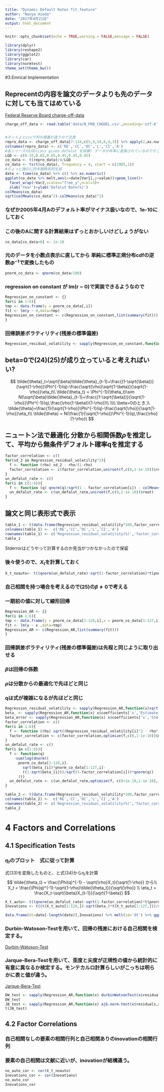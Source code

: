 ```yaml
---
title: "Dynamic Default Rates fit_feature"
author: "Naoya Hieda"
date: "2017年4月21日"
output: html_document
---
```


```r
knitr::opts_chunk$set(echo = TRUE,warning = FALSE,message = FALSE)

library(dplyr)
library(reshape2)
library(ggplot2)
library(car)
library(normtest)
theme_set(theme_bw())
```

#3.Emrical Implementation

## Reprecentの内容を論文のデータよりも先のデータに対しても当てはめている

[Federal Reserve Board charge-off-data](https://www.federalreserve.gov/releases/chargeoff/chgallsa.htm)

```r
charge_off_data <- read.table('data/N_FRB_CHGDEL.csv',encoding='utf-8',sep=',')


#ネット上とcsvで列の順番が違うので注意
repro_data <- charge_off_data[7:134,c(5,9,10,8,4,3)] %>% apply(2,as.numeric)
colnames(repro_data) <- c('RE','CC','OC','L','CI','A')
#各シリーズのLGD(Loss given defalut を除算) データが年率に変換されているのでそこも修正
LGD <- c(0.35,0.65,0.65,0.45,0.45,0.45)
co_data <- t(repro_data)/4/LGD
co_data <- ts(t(co_data), frequency = 4, start = c(1985,1))
#ちょっと強引に四半期時系列生成
date <- time(co_data) %>% c() %>% as.numeric()
ggplot(co_data %>% melt,aes(x=date[Var1],y=value))+geom_line()+
  facet_wrap(~Var2,scales="free_y",ncol=3)+
  xlab('Year')+ylab('Defalut Rate(%)')
colMeans(co_data)
sqrt(colMeans(co_data^2)-colMeans(co_data)^2)
```

### なぜか2005年4月Aのデフォルト率がマイナス扱いなので、1e-10にしておく
### この後のAに関する計算結果はずっとおかしいけどしょうがない
```r
co_data[co_data<0] <- 1e-10
```
### 元のデータを小数点表示に直してから 単純に標準正規分布cdfの逆数$\Phi^{-1}$で変換したもの
```r
pnorm_co_data <- qnorm(co_data/100)
```
### regression on constant が lm(r ~ 0)で実装できるようなので
```r
Regression_on_constant <- {}
for(i in 1:6){
tmp <- data.frame(y = pnorm_co_data[,i])
fit <- lm(y ~ 0,data=tmp)
Regression_on_constant <- c(Regression_on_constant,list(summary(fit)))
}
```
### 回帰誤差ボラティリティ(残差の標準偏差)
```r
Regression_residual_volatility <- sapply(Regression_on_constant,function(x)sqrt(var(x$residuals)))
```
## beta=0で(24)(25)が成り立っていると考えればいい?
$$
\tilde{\theta}_t=\sqrt{\beta}\tilde{\theta}_{t-1}+\frac{(1-\sqrt{\beta})}{\sqrt{1-\rho}}\Phi^{-1}(q)-\frac{\sqrt{\rho}\sqrt{1-\beta}}{\sqrt{1-\rho}}\eta_t\\
\tilde{\theta_t} = \Phi^{-1}(\theta_t)\sim N(\sqrt{\beta}\tilde{\theta}_{t-1}+\frac{(1-\sqrt{\beta})}{\sqrt{1-\rho}}\Phi^{-1}(q),\frac{\rho(1-\beta)}{1-\rho})\\
\\\\
\beta=0のとき,\\
\tilde{\theta}=\frac{1}{\sqrt{1-\rho}}\Phi^{-1}(q)-\frac{\sqrt{\rho}}{\sqrt{1-\rho}}\eta_t\\
\tilde{\theta} = N(\frac{1}{\sqrt{1-\rho}}\Phi^{-1}(q),\frac{\rho}{1-\rho})
$$

## ニュートン法で最適化 分散から相関係数$\rho$を推定して、平均から無条件デフォルト確率qを推定する
```r
factor_correlation <- c()
for(sd_2 in Regression_residual_volatility^2){
  f <- function (rho) sd_2 - rho/(1-rho)
  factor_correlation <- c(factor_correlation,uniroot(f,c(0,1-1e-10))$root)
}
un_defalut_rate <- c()
for(i in c(1:6)){
  f <- function (q) qnorm(q)/sqrt(1 - factor_correlation[i]) - colMeans(pnorm_co_data)[i]
  un_defalut_rate <- c(un_defalut_rate,uniroot(f,c(0,1-1e-10))$root)
}
```
## 論文と同じ表形式で表示
```r
table_1 <- t(data.frame(Regression_residual_volatility*100,factor_correlation*100,0,un_defalut_rate*100,0))
colnames(table_1) <-  c('RE','CC','OC','L','CI','A')
rownames(table_1) <- c('Regression_residual_volatility(%)','factor_correlation(%)','std_error_rho(%)','un_defalut_rate(%)','std_error_q(%)')
table_1
```
Stderrorはどうやって計算するのか見当がつかなかったので保留  


### 後々使うので、$X_t$を計算しておく
```r
X_t_noauto<- t((qnorm(un_defalut_rate)-sqrt(1-factor_correlation)*t(pnorm_co_data))/sqrt(factor_correlation))
```



### 自己相関を持つ場合を考えるので(25)の$\beta\neq0$で考える
### 一期前の値に対して線形回帰
```r
Regression_AR <- {}
for(i in 1:6){
tmp <- data.frame(y = pnorm_co_data[2:128,i],x = pnorm_co_data[1:127,i])
fit <- lm(y ~ x ,data=tmp)
Regression_AR <- c(Regression_AR,list(summary(fit)))
}
```
### 回帰誤差ボラティリティ(残差の標準偏差)は先程と同じように取り出せる
### $\beta$は回帰の係数
### $\rho$は分散からの最適化で先ほどと同じ
### qは式が複雑になるが先ほどと同じ
```r
Regression_residual_volatility <- sapply(Regression_AR,function(x)sqrt(var(x$residuals)))
beta_ <- sapply(Regression_AR,function(x) x$coefficients['x','Estimate']^2)
beta_error <- sapply(Regression_AR,function(x) x$coefficients['x','Std. Error'])
factor_correlation <- c()
for(i in 1:6){
  f <- function (rho) sqrt((Regression_residual_volatility[i]^2 - rho*(1-beta_[i])/(1-rho))^2)
  factor_correlation <- c(factor_correlation,optimize(f,c(0,1-1e-10))$minimum)
}
un_defalut_rate <- c()
for(i in c(1:6)){
  f <- function(q)
    -sum(log(dnorm((
      pnorm_co_data[2:128,i]-
        sqrt(beta_[i])*pnorm_co_data[1:127,i]-
        ((1-sqrt(beta_[i]))/sqrt(1-factor_correlation[i]))*qnorm(q))
      )))
  un_defalut_rate <- c(un_defalut_rate,optimize(f, c(0+1e-10,1-1e-10), tol = 0.0001)$minimum)
}

table_2 <- t(data.frame(Regression_residual_volatility*100,factor_correlation*100,0,un_defalut_rate*100,0,beta_*100,beta_error*100))
colnames(table_2) <-  c('RE','CC','OC','L','CI','A')
rownames(table_2) <- c('Regression_residual_volatility(%)','factor_correlation(%)','std_error_rho(%)','un_defalut_rate(%)','std_error_q(%)','beta(%)','std_error_beta(%)')
table_2
```

# 4 Factors and Correlations

## 4.1 Specification Tests
### $\eta_t$のプロット　式に従って計算

式(33)を変換したものと、と式(34)から$\eta_t$を計算
$$
\tilde{\theta_t} = \frac{\Phi(q)^{-1} - \sqrt{\rho}X_t}{\sqrt{1-\rho}} から\\
X_t = \frac{\Phi(q)^{-1}-\sqrt{1-\rho}\tilde{\theta_t}}{\sqrt{\rho}} \\
\eta_t = \frac{X_t-\sqrt{\beta}X_{t-1}}{\sqrt{1-\beta}}
$$
```r
X_t_auto<- t((qnorm(un_defalut_rate)-sqrt(1-factor_correlation)*t(pnorm_co_data))/sqrt(factor_correlation))
Inovations <- t((t(X_t_auto[2:128,])-sqrt(beta_)*t(X_t_auto[1:127,]))/sqrt(1-beta_))

data.frame(dt=date[-length(date)],Inovations) %>% melt(id='dt') %>% ggplot(aes(x=dt,y=value)) + geom_line() + facet_wrap(~variable,ncol=3,scales = 'free_y') + xlab('Year') + ylab('Factor Shock Value')
```

### Durbin-Watoson-Testを用いて、回帰の残差における自己相関を検定する。
[Durbin-Watoson-Test](http://business.nikkeibp.co.jp/atclbdt/15/recipe/121100041/?ST=print)

### Jarque-Bera-Testを用いて、歪度と尖度が正規性の値から統計的に有意に異なるか検定する。モンテカルロ計算らしいがこっちは明らかに表と値が違う。
[Jarque-Bera-Test](https://ja.wikipedia.org/wiki/%E3%82%B8%E3%83%A3%E3%83%83%E3%82%AF%E2%80%93%E3%83%99%E3%83%A9%E6%A4%9C%E5%AE%9A)
```r
DW_test <- sapply(Regression_AR,function(x) durbinWatsonTest(x$residuals))
DW_test
JB_test <- sapply(Regression_AR,function(x) ajb.norm.test(x$residuals,nrepl = 1000)['statistic'])
t(JB_test)
```

## 4.2 Factor Correlations

### 自己相関なしの要素の相関行列と自己相関ありのinovationの相関行列
### 要素の自己相関は文献に近いが、inovationが結構違う。
```r
no_auto_cor <- cor(X_t_noauto)
Inovations_cor <- cor(Inovations)
no_auto_cor
Inovations_cor
```



